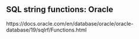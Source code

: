 ## SQL string functions: Oracle

https://docs.oracle.com/en/database/oracle/oracle-database/19/sqlrf/Functions.html
